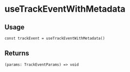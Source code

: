 
<Meta title="triple-web / useTrackEventWithMetadata" />

# useTrackEventWithMetadata

## Usage

```tsx
const trackEvent = useTrackEventWithMetadata()
```

## Returns

`(params: TrackEventParams) => void`
